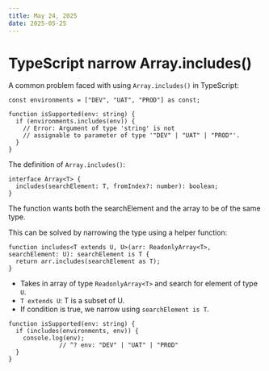 ```yaml
---
title: May 24, 2025
date: 2025-05-25
---
```


# TypeScript narrow Array.includes()

A common problem faced with using `Array.includes()` in TypeScript:

```tsx
const environments = ["DEV", "UAT", "PROD"] as const;

function isSupported(env: string) {
  if (environments.includes(env)) {
    // Error: Argument of type 'string' is not 
    // assignable to parameter of type '"DEV" | "UAT" | "PROD"'.
  }
}
```

The definition of `Array.includes()`:

```tsx
interface Array<T> {
  includes(searchElement: T, fromIndex?: number): boolean;
}
```

The function wants both the searchElement and the array to be of the same type.

This can be solved by narrowing the type using a helper function:

```tsx
function includes<T extends U, U>(arr: ReadonlyArray<T>, searchElement: U): searchElement is T {
  return arr.includes(searchElement as T);
}
```

- Takes in array of type `ReadonlyArray<T>` and search for element of type `U`.
- `T extends U`: T is a subset of U.
- If condition is true, we narrow using `searchElement is T`.

```tsx
function isSupported(env: string) {
  if (includes(environments, env)) {
    console.log(env);
              // ^? env: "DEV" | "UAT" | "PROD"
  }
}
```
